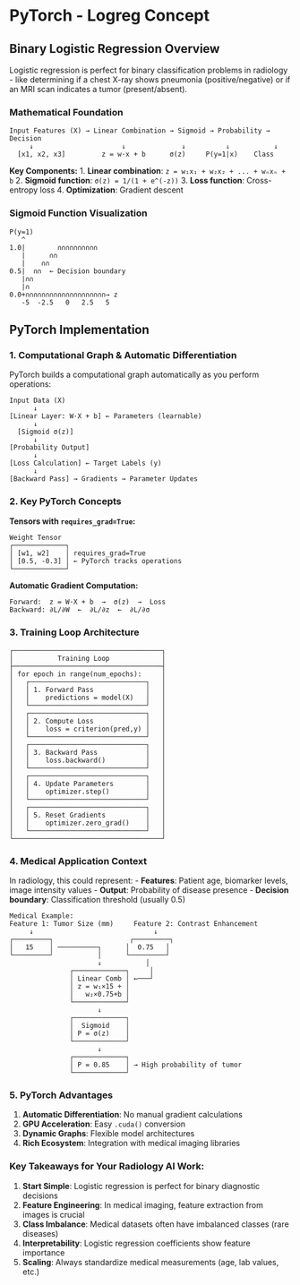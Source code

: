 # PyTorch - Logreg Concept

## Binary Logistic Regression Overview

Logistic regression is perfect for binary classification problems in radiology - like determining if a chest X-ray shows pneumonia (positive/negative) or if an MRI scan indicates a tumor (present/absent).

### Mathematical Foundation

```
Input Features (X) → Linear Combination → Sigmoid → Probability → Decision
     ↓                      ↓              ↓          ↓           ↓
  [x1, x2, x3]         z = w·x + b      σ(z)     P(y=1|x)    Class
```

**Key Components:**
1. **Linear combination**: `z = w₁x₁ + w₂x₂ + ... + wₙxₙ + b`
2. **Sigmoid function**: `σ(z) = 1/(1 + e^(-z))`
3. **Loss function**: Cross-entropy loss
4. **Optimization**: Gradient descent

### Sigmoid Function Visualization
```
P(y=1)
   ^
1.0|        ∩∩∩∩∩∩∩∩∩∩
   |      ∩∩           
   |    ∩∩               
0.5|  ∩∩  ← Decision boundary
   |∩∩                   
   |∩                    
0.0+∩∩∩∩∩∩∩∩∩∩∩∩∩∩∩∩∩∩∩∩→ z
   -5  -2.5   0   2.5   5
```

## PyTorch Implementation


### 1. **Computational Graph & Automatic Differentiation**

PyTorch builds a computational graph automatically as you perform operations:

```
Input Data (X)
      ↓
[Linear Layer: W·X + b] ← Parameters (learnable)
      ↓
  [Sigmoid σ(z)]
      ↓
[Probability Output]
      ↓
[Loss Calculation] ← Target Labels (y)
      ↓
[Backward Pass] → Gradients → Parameter Updates
```

### 2. **Key PyTorch Concepts**

**Tensors with `requires_grad=True`:**
```
Weight Tensor
┌─────────────┐
│ [w1, w2]    │ requires_grad=True
│ [0.5, -0.3] │ ← PyTorch tracks operations
└─────────────┘
```

**Automatic Gradient Computation:**
```
Forward:  z = W·X + b  →  σ(z)  →  Loss
Backward: ∂L/∂W  ←  ∂L/∂z  ←  ∂L/∂σ
```

### 3. **Training Loop Architecture**

```
┌─────────────────────────────────────┐
│           Training Loop             │
├─────────────────────────────────────┤
│ for epoch in range(num_epochs):     │
│   ┌─────────────────────────────┐   │
│   │ 1. Forward Pass             │   │
│   │    predictions = model(X)   │   │
│   └─────────────────────────────┘   │
│   ┌─────────────────────────────┐   │
│   │ 2. Compute Loss             │   │
│   │    loss = criterion(pred,y) │   │
│   └─────────────────────────────┘   │
│   ┌─────────────────────────────┐   │
│   │ 3. Backward Pass            │   │
│   │    loss.backward()          │   │
│   └─────────────────────────────┘   │
│   ┌─────────────────────────────┐   │
│   │ 4. Update Parameters        │   │
│   │    optimizer.step()         │   │
│   └─────────────────────────────┘   │
│   ┌─────────────────────────────┐   │
│   │ 5. Reset Gradients          │   │
│   │    optimizer.zero_grad()    │   │
│   └─────────────────────────────┘   │
└─────────────────────────────────────┘
```

### 4. **Medical Application Context**

In radiology, this could represent:
- **Features**: Patient age, biomarker levels, image intensity values
- **Output**: Probability of disease presence
- **Decision boundary**: Classification threshold (usually 0.5)

```
Medical Example:
Feature 1: Tumor Size (mm)     Feature 2: Contrast Enhancement
     ↓                              ↓
┌─────────┐                   ┌─────────┐
│   15    │ ──────────┐      │  0.75   │
└─────────┘           │      └─────────┘
                      ↓           │
               ┌─────────────┐     │
               │ Linear Comb │ ←───┘
               │ z = w₁×15 + │
               │   w₂×0.75+b │
               └─────────────┘
                      ↓
               ┌─────────────┐
               │  Sigmoid    │
               │ P = σ(z)    │
               └─────────────┘
                      ↓
               ┌─────────────┐
               │ P = 0.85    │ → High probability of tumor
               └─────────────┘
```

### 5. **PyTorch Advantages**

1. **Automatic Differentiation**: No manual gradient calculations
2. **GPU Acceleration**: Easy `.cuda()` conversion
3. **Dynamic Graphs**: Flexible model architectures
4. **Rich Ecosystem**: Integration with medical imaging libraries

### Key Takeaways for Your Radiology AI Work:

1. **Start Simple**: Logistic regression is perfect for binary diagnostic decisions
2. **Feature Engineering**: In medical imaging, feature extraction from images is crucial
3. **Class Imbalance**: Medical datasets often have imbalanced classes (rare diseases)
4. **Interpretability**: Logistic regression coefficients show feature importance
5. **Scaling**: Always standardize medical measurements (age, lab values, etc.)

